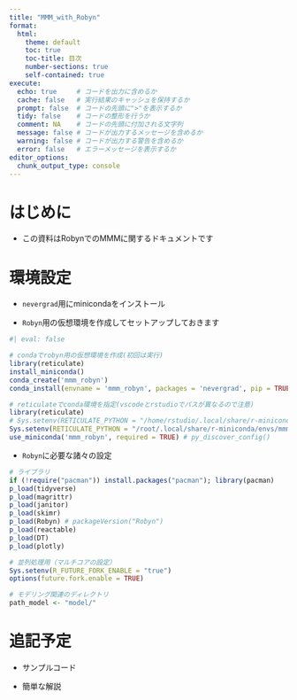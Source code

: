 ```yaml
---
title: "MMM_with_Robyn"
format:
  html:
    theme: default
    toc: true
    toc-title: 目次
    number-sections: true
    self-contained: true
execute: 
  echo: true     # コードを出力に含めるか
  cache: false   # 実行結果のキャッシュを保持するか
  prompt: false  # コードの先頭に">"を表示するか
  tidy: false    # コードの整形を行うか
  comment: NA    # コードの先頭に付加される文字列
  message: false # コードが出力するメッセージを含めるか
  warning: false # コードが出力する警告を含めるか
  error: false   # エラーメッセージを表示するか
editor_options: 
  chunk_output_type: console
---
```


# はじめに

-   この資料はRobynでのMMMに関するドキュメントです

# 環境設定

-   `nevergrad`用にminicondaをインストール

-   `Robyn`用の仮想環境を作成してセットアップしておきます

```r
#| eval: false

# condaでrobyn用の仮想環境を作成(初回は実行)
library(reticulate)
install_miniconda()
conda_create('mmm_robyn')
conda_install(envname = 'mmm_robyn', packages = 'nevergrad', pip = TRUE)
```

```r
# reticulateでconda環境を指定(vscodeとrstudioでパスが異なるので注意)
library(reticulate)
# Sys.setenv(RETICULATE_PYTHON = "/home/rstudio/.local/share/r-miniconda/envs/mmm_robyn/bin/python") # for rstudio
Sys.setenv(RETICULATE_PYTHON = "/root/.local/share/r-miniconda/envs/mmm_robyn/bin/python") # for vscode
use_miniconda('mmm_robyn', required = TRUE) # py_discover_config()
```

-   `Robyn`に必要な諸々の設定

```r
# ライブラリ
if (!require("pacman")) install.packages("pacman"); library(pacman)
p_load(tidyverse)
p_load(magrittr)
p_load(janitor)
p_load(skimr)
p_load(Robyn) # packageVersion("Robyn")
p_load(reactable)
p_load(DT)
p_load(plotly)

# 並列処理用（マルチコアの設定）
Sys.setenv(R_FUTURE_FORK_ENABLE = "true")
options(future.fork.enable = TRUE)

# モデリング関連のディレクトリ
path_model <- "model/"
```

# 追記予定

- サンプルコード

- 簡単な解説
